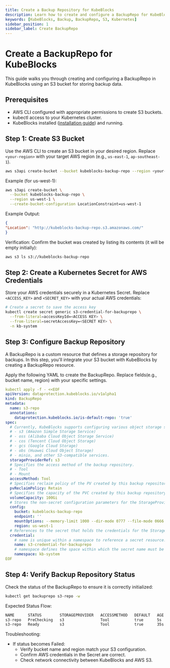 ```yaml
---
title: Create a Backup Repository for KubeBlocks
description: Learn how to create and configure a BackupRepo for KubeBlocks using an S3 bucket to store backup data.
keywords: [KubeBlocks, Backup, BackupRepo, S3, Kubernetes]
sidebar_position: 1
sidebar_label: Create BackupRepo
---
```


# Create a BackupRepo for KubeBlocks

This guide walks you through creating and configuring a BackupRepo in KubeBlocks using an S3 bucket for storing backup data.

## Prerequisites
- AWS CLI configured with appropriate permissions to create S3 buckets.
- kubectl access to your Kubernetes cluster.
- KubeBlocks installed ([installation guide](../user_docs/overview/install-kubeblocks)) and running.

## Step 1: Create S3 Bucket

Use the AWS CLI to create an S3 bucket in your desired region. Replace `<your-region>` with your target AWS region (e.g., `us-east-1`, `ap-southeast-1`).

```bash
aws s3api create-bucket --bucket kubeblocks-backup-repo --region <your-region> --create-bucket-configuration LocationConstraint=<your-region>
```

Example (for us-west-1):
```bash
aws s3api create-bucket \
  --bucket kubeblocks-backup-repo \
  --region us-west-1 \
  --create-bucket-configuration LocationConstraint=us-west-1
```

Example Output:

```json
{
"Location": "http://kubeblocks-backup-repo.s3.amazonaws.com/"
}
```

Verification:
Confirm the bucket was created by listing its contents (it will be empty initially):

```bash
aws s3 ls s3://kubeblocks-backup-repo
```

## Step 2: Create a Kubernetes Secret for AWS Credentials

Store your AWS credentials securely in a Kubernetes Secret. Replace `<ACCESS_KEY>` and `<SECRET_KEY>` with your actual AWS credentials:

```bash
# Create a secret to save the access key
kubectl create secret generic s3-credential-for-backuprepo \
  --from-literal=accessKeyId=<ACCESS KEY> \
  --from-literal=secretAccessKey=<SECRET KEY> \
  -n kb-system
```

## Step 3: Configure Backup Repository

A BackupRepo is a custom resource that defines a storage repository for backups. In this step, you'll integrate your S3 bucket with KubeBlocks by creating a BackupRepo resource.

Apply the following YAML to create the BackupRepo. Replace fields(e.g., bucket name, region) with your specific settings.

```yaml
kubectl apply -f - <<EOF
apiVersion: dataprotection.kubeblocks.io/v1alpha1
kind: BackupRepo
metadata:
  name: s3-repo
  annotations:
    dataprotection.kubeblocks.io/is-default-repo: 'true'
spec:
  # Currently, KubeBlocks supports configuring various object storage services as backup repositories
  # - s3 (Amazon Simple Storage Service)
  # - oss (Alibaba Cloud Object Storage Service)
  # - cos (Tencent Cloud Object Storage)
  # - gcs (Google Cloud Storage)
  # - obs (Huawei Cloud Object Storage)
  # - minio, and other S3-compatible services.
  storageProviderRef: s3
  # Specifies the access method of the backup repository.
  # - Tool
  # - Mount
  accessMethod: Tool
  # Specifies reclaim policy of the PV created by this backup repository.
  pvReclaimPolicy: Retain
  # Specifies the capacity of the PVC created by this backup repository.
  volumeCapacity: 100Gi
  # Stores the non-secret configuration parameters for the StorageProvider.
  config:
    bucket: kubeblocks-backup-repo
    endpoint: ''
    mountOptions: --memory-limit 1000 --dir-mode 0777 --file-mode 0666
    region: us-west-1
  # References to the secret that holds the credentials for the StorageProvider.
  credential:
    # name is unique within a namespace to reference a secret resource.
    name: s3-credential-for-backuprepo
    # namespace defines the space within which the secret name must be unique.
    namespace: kb-system
EOF
```

## Step 4: Verify Backup Repository Status

Check the status of the BackupRepo to ensure it is correctly initialized:

```bash
kubectl get backuprepo s3-repo -w
```

Expected Status Flow:
```bash
NAME      STATUS        STORAGEPROVIDER   ACCESSMETHOD   DEFAULT   AGE
s3-repo   PreChecking   s3                Tool           true      5s
s3-repo   Ready         s3                Tool           true      35s
```

Troubleshooting:
 - If status becomes Failed:
   - Verify bucket name and region match your S3 configuration.
   - Confirm AWS credentials in the Secret are correct.
   - Check network connectivity between KubeBlocks and AWS S3.